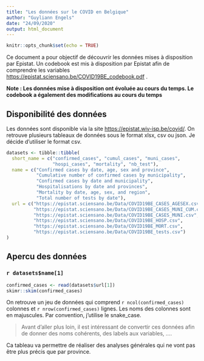 ```yaml
---
title: "Les données sur le COVID en Belgique"
author: "Guyliann Engels"
date: "24/09/2020"
output: html_document
---
```


```r
knitr::opts_chunk$set(echo = TRUE)
```


Ce document a pour objectif de découvrir les données mises à disposition par Epistat. Un codebook est mis à disposition par Epistat afin de comprendre les variables <https://epistat.sciensano.be/COVID19BE_codebook.pdf> . 

**Note : Les données mise à disposition ont évoluée au cours du temps. Le codebook a également des modifications au cours du temps**

## Disponibilité des données

Les données sont disponible via la site <https://epistat.wiv-isp.be/covid/>. On retrouve plusieurs tableaux de données sous le format xlsx, csv ou json. Je décide d'utiliser le format csv. 

```r
datasets <- tibble::tibble(
  short_name = c("confirmed_cases", "cumul_cases", "muni_cases", 
                 "hospi_cases", "mortality", "nb_test"),
  name = c("Confirmed cases by date, age, sex and province", 
           "Cumulative number of confirmed cases by municipality",
           "Confirmed cases by date and municipality",
           "Hospitalisations by date and provinces",
           "Mortality by date, age, sex, and region",
           "Total number of tests by date"),
  url = c("https://epistat.sciensano.be/Data/COVID19BE_CASES_AGESEX.csv",
          "https://epistat.sciensano.be/Data/COVID19BE_CASES_MUNI_CUM.csv",
          "https://epistat.sciensano.be/Data/COVID19BE_CASES_MUNI.csv",
          "https://epistat.sciensano.be/Data/COVID19BE_HOSP.csv",
          "https://epistat.sciensano.be/Data/COVID19BE_MORT.csv",
          "https://epistat.sciensano.be/Data/COVID19BE_tests.csv")
)
```


## Apercu des données 

### `r datasets$name[1]`

```r
confirmed_cases <- read(datasets$url[1])
skimr::skim(confirmed_cases)
```
On retrouve un jeu de données qui comprend `r ncol(confirmed_cases)` colonnes et `r nrow(confirmed_cases)` lignes. Les noms des colonnes sont en majuscules. Par convention, j'utilise le snake_case.

> Avant d'aller plus loin, il est intéressant de convertir ces données afin de donner des noms cohérents, des labels aux variables, ....

Ca tableau va permettre de réaliser des analyses générales qui ne vont pas être plus précis que par province.


